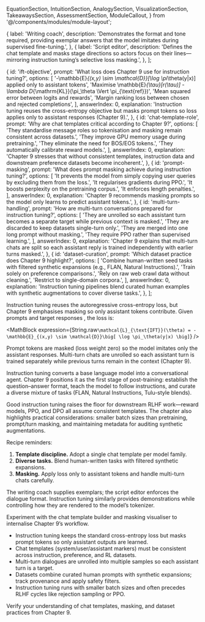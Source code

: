   EquationSection,
  IntuitionSection,
  AnalogySection,
  VisualizationSection,
  TakeawaysSection,
  AssessmentSection,
  ModuleCallout,
} from '@/components/modules/module-layout';

  {
    label: 'Writing coach',
    description:
      'Demonstrates the format and tone required, providing exemplar answers that the model imitates during supervised fine-tuning.',
  },
  {
    label: 'Script editor',
    description:
      'Defines the chat template and masks stage directions so actors focus on their lines—mirroring instruction tuning’s selective loss masking.',
  },
];

  {
    id: 'ift-objective',
    prompt: 'What loss does Chapter 9 use for instruction tuning?',
    options: [
      '-\mathbb{E}_{(x,y) \sim \mathcal{D}}[\log \pi_\theta(y|x)] applied only to assistant tokens',
      'Maximise \mathbb{E}_{\tau}[r(\tau)] - \lambda D_{\mathrm{KL}}(\pi_\theta \Vert \pi_{\text{ref}})',
      'Mean squared error between logits and rewards',
      'Margin ranking loss between chosen and rejected completions',
    ],
    answerIndex: 0,
    explanation:
      'Instruction tuning reuses the cross-entropy objective but masks prompt tokens so loss applies only to assistant responses (Chapter 9).',
  },
  {
    id: 'chat-template-role',
    prompt: 'Why are chat templates critical according to Chapter 9?',
    options: [
      'They standardise message roles so tokenisation and masking remain consistent across datasets.',
      'They improve GPU memory usage during pretraining.',
      'They eliminate the need for BOS/EOS tokens.',
      'They automatically calibrate reward models.',
    ],
    answerIndex: 0,
    explanation:
      'Chapter 9 stresses that without consistent templates, instruction data and downstream preference datasets become incoherent.',
  },
  {
    id: 'prompt-masking',
    prompt: 'What does prompt masking achieve during instruction tuning?',
    options: [
      'It prevents the model from simply copying user queries by excluding them from the loss.',
      'It regularises gradients during PPO.',
      'It boosts perplexity on the pretraining corpus.',
      'It enforces length penalties.',
    ],
    answerIndex: 0,
    explanation:
      'Chapter 9 recommends masking prompts so the model only learns to predict assistant tokens.',
  },
  {
    id: 'multi-turn-handling',
    prompt: 'How are multi-turn conversations prepared for instruction tuning?',
    options: [
      'They are unrolled so each assistant turn becomes a separate target while previous context is masked.',
      'They are discarded to keep datasets single-turn only.',
      'They are merged into one long prompt without masking.',
      'They require PPO rather than supervised learning.',
    ],
    answerIndex: 0,
    explanation:
      'Chapter 9 explains that multi-turn chats are split so each assistant reply is trained independently with earlier turns masked.',
  },
  {
    id: 'dataset-curation',
    prompt: 'Which dataset practice does Chapter 9 highlight?',
    options: [
      'Combine human-written seed tasks with filtered synthetic expansions (e.g., FLAN, Natural Instructions).',
      'Train solely on preference comparisons.',
      'Rely on raw web crawl data without cleaning.',
      'Restrict to single-domain corpora.',
    ],
    answerIndex: 0,
    explanation:
      'Instruction tuning pipelines blend curated human examples with synthetic augmentations to cover diverse tasks.',
  },
];

<EquationSection id="equation" title="Supervised Objective">
  <p>
    Instruction tuning reuses the autoregressive cross-entropy loss, but Chapter&nbsp;9 emphasises masking so only assistant tokens contribute. Given prompts
    <MathInline expression={String.raw`x`} /> and target responses <MathInline expression={String.raw`y`} />, the loss is:
  </p>

  <MathBlock expression={String.raw`\mathcal{L}_{\text{IFT}}(\theta) = -\mathbb{E}_{(x,y) \sim \mathcal{D}}\big[ \log \pi_\theta(y|x) \big]`} />

  <ModuleCallout>
    Prompt tokens are masked (loss weight zero) so the model imitates only the assistant responses. Multi-turn chats are unrolled so each assistant turn is
    trained separately while previous turns remain in the context (Chapter&nbsp;9).
  </ModuleCallout>
</EquationSection>

<IntuitionSection id="intuition" title="Why Instruction Tuning Matters">
  <p>
    Instruction tuning converts a base language model into a conversational agent. Chapter&nbsp;9 positions it as the first stage of post-training: establish the
    question–answer format, teach the model to follow instructions, and curate a diverse mixture of tasks (FLAN, Natural Instructions, Tulu-style blends).
  </p>
  <p>
    Good instruction tuning raises the floor for downstream RLHF work—reward models, PPO, and DPO all assume consistent templates. The chapter also
    highlights practical considerations: smaller batch sizes than pretraining, prompt/turn masking, and maintaining metadata for auditing synthetic augmentations.
  </p>
  <ModuleCallout>
    Recipe reminders:
    <ol>
      <li><strong>Template discipline.</strong> Adopt a single chat template per model family.</li>
      <li><strong>Diverse tasks.</strong> Blend human-written tasks with filtered synthetic expansions.</li>
      <li><strong>Masking.</strong> Apply loss only to assistant tokens and handle multi-turn chats carefully.</li>
    </ol>
  </ModuleCallout>
</IntuitionSection>

<AnalogySection id="analogy" title="Analogy: Writing Coach & Script Editor">
  <p>
    The writing coach supplies exemplars; the script editor enforces the dialogue format. Instruction tuning similarly provides demonstrations while controlling
    how they are rendered to the model’s tokenizer.
  </p>
  <AnalogyComparison items={analogyItems} />
</AnalogySection>

<VisualizationSection id="visualization" title="Template & Masking Lab">
  <p>
    Experiment with the chat template builder and masking visualiser to internalise Chapter&nbsp;9’s workflow.
  </p>
  <ChatTemplateBuilder />
  <PromptMaskingVisualizer />
</VisualizationSection>

<TakeawaysSection id="takeaways" title="Implementation Notes">
  <ul>
    <li>Instruction tuning keeps the standard cross-entropy loss but masks prompt tokens so only assistant outputs are learned.</li>
    <li>Chat templates (system/user/assistant markers) must be consistent across instruction, preference, and RL datasets.</li>
    <li>Multi-turn dialogues are unrolled into multiple samples so each assistant turn is a target.</li>
    <li>Datasets combine curated human prompts with synthetic expansions; track provenance and apply safety filters.</li>
    <li>Instruction tuning runs with smaller batch sizes and often precedes RLHF cycles like rejection sampling or PPO.</li>
  </ul>
</TakeawaysSection>

<AssessmentSection id="assessment" title="Instruction Tuning Check">
  <p>Verify your understanding of chat templates, masking, and dataset practices from Chapter&nbsp;9.</p>
  <AssessmentQuiz questions={assessmentQuestions} />
</AssessmentSection>
